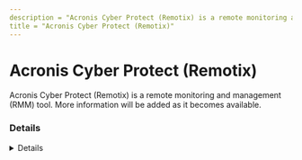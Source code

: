 ```yaml
---
description = "Acronis Cyber Protect (Remotix) is a remote monitoring and management (RMM) tool. More information will be added as it becomes available."
title = "Acronis Cyber Protect (Remotix)"
---
```




# Acronis Cyber Protect (Remotix)

Acronis Cyber Protect (Remotix) is a remote monitoring and management (RMM) tool. More information will be added as it becomes available.

### Details
<Details author={""}
         category={""}
         created={""}
         website={""}
         lastModified={"2-26-2024"}
         privileges={""}
         free={ false }
         verification={ false }
/>

#### Installation Paths
<Card code={ ["AcronisCyberProtectConnectQuickAssist*.exe", "AcronisCyberProtectConnectAgent.exe"] }/>

#### Supported OS
<Badges color="warning" badges={ ["Windows"] }/>




### Forensic Artifacts




#### Network Artifacts
<EuiSpacer size="xl"/>
<NetworkArtifactsTable data={ [{"Description": "Known remote domains", "Domains": ["cloud.acronis.com", "agents*-cloud.acronis.com", "gw.remotix.com", "connect.acronis.com"], "Ports": []}] }/>




### Detections
- Detects potential network activity of Acronis Cyber Protect (Remotix) RMM tool
  - [Sigma Rule](https://github.com/magicsword-io/LOLRMM/blob/main/detections/sigma/acronis_cyber_protect__remotix__network_sigma.yml)
- Detects potential processes activity of Acronis Cyber Protect (Remotix) RMM tool
  - [Sigma Rule](https://github.com/magicsword-io/LOLRMM/blob/main/detections/sigma/acronis_cyber_protect__remotix__processes_sigma.yml)

### References
- [https://kb.acronis.com/content/47189](https://kb.acronis.com/content/47189)

